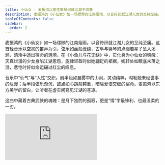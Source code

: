 ```yaml
---
title: 小仙女 - 麦振鸿以笛弦筝琴织就江湖不凋春
description: 麦振鸿的《小仙女》如一场缥缈的江南烟雨，以音符织就江湖儿女的至纯至痛。这首轻音乐以空灵的笛声为引，弦乐如丝般缠绕，古筝与竖琴的点缀若星子坠入溪涧，清泠中透出宿命的涟漪。在《小鱼儿与花无缺》中，它化身为小仙女的魂魄：天真烂漫的少女身陷江湖恩怨，旋律轻盈时似她翩跹的裙裾，婉转处如眼底未落之泪，悲怆时好似命运碾过红尘的叹息。
tableOfContents: false
sidebar:
  order: 2
---
```


麦振鸿的《小仙女》如一场缥缈的江南烟雨，以音符织就江湖儿女的至纯至痛。这首轻音乐以空灵的笛声为引，弦乐如丝般缠绕，古筝与竖琴的点缀若星子坠入溪涧，清泠中透出宿命的涟漪。在《小鱼儿与花无缺》中，它化身为小仙女的魂魄：天真烂漫的少女身陷江湖恩怨，旋律轻盈时似她翩跹的裙裾，婉转处如眼底未落之泪，悲怆时好似命运碾过红尘的叹息。

音乐中“仙气”与“人性”交织，前半段如晨雾中的山涧，灵动纯粹，勾勒她未经世事的烂漫；后半段弦乐渐沉，鼓点如心跳般钝重，暗喻爱恨交缠的宿命。麦振鸿以东方美学的留白，让听者在虚实间窥见江湖的苍凉。

这曲中藏着古典武侠的魂魄：是月下独酌的孤寂，更是“情”字最锋利、也最温柔的一刃。

<iframe class="bili-video" src="https://www.youtube.com/embed/0gApIRGoUYk?si=-tYmqF6KEuwJCJTf" title="YouTube video player" frameborder="0" allow="accelerometer; autoplay; clipboard-write; encrypted-media; gyroscope; picture-in-picture; web-share" referrerpolicy="strict-origin-when-cross-origin" allowfullscreen></iframe>